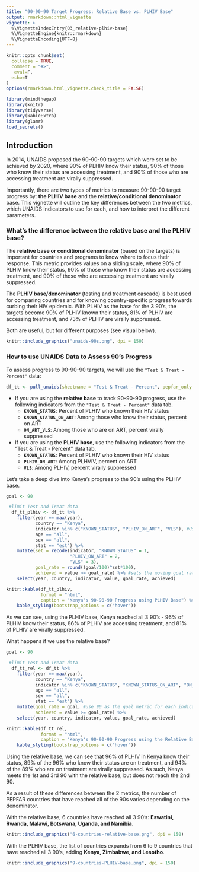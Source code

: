 ```yaml
---
title: "90-90-90 Target Progress: Relative Base vs. PLHIV Base"
output: rmarkdown::html_vignette
vignette: >
  %\VignetteIndexEntry{03_relative-plhiv-base}
  %\VignetteEngine{knitr::rmarkdown}
  %\VignetteEncoding{UTF-8}
---
```


```r
knitr::opts_chunk$set(
  collapse = TRUE,
  comment = "#>",
   eval=F, 
  echo=T
)
options(rmarkdown.html_vignette.check_title = FALSE)
```

```r
library(mindthegap)
library(knitr)
library(tidyverse)
library(kableExtra)
library(glamr)
load_secrets()
```

## Introduction

In 2014, UNAIDS proposed the 90-90-90 targets which were set to be achieved by 2020, where 90% of PLHIV know their status, 90% of those who know their status are accessing treatment, and 90% of those who are accessing treatment are virally suppressed.

Importantly, there are two types of metrics to measure 90-90-90 target progress by: **the PLHIV base** and the **relative/conditional denominator** base. This vignette will outline the key differences between the two metrics, which UNAIDS indicators to use for each, and how to interpret the different parameters.

### What's the difference between the relative base and the PLHIV base? 

The **relative base or conditional denominator** (based on the targets) is important for countries and programs to know where to focus their response. This metric provides values on a sliding scale, where 90% of PLHIV know their status, 90% of those who know their status are accessing treatment, and 90% of those who are accessing treatment are virally suppressed.

The **PLHIV base/denominator** (testing and treatment cascade) is best used for comparing countries and for knowing country-specific progress towards curbing their HIV epidemic. With PLHIV as the base for the 3 90's, the targets become 90% of PLHIV known their status, 81% of PLHIV are accessing treatment, and 73% of PLHIV are virally suppressed.

Both are useful, but for different purposes (see visual below).

```r
knitr::include_graphics("unaids-90s.png", dpi = 150)
```

### How to use UNAIDS Data to Assess 90's Progress

To assess progress to 90-90-90 targets, we will use the `"Test & Treat - Percent"` data:

```r
df_tt <- pull_unaids(sheetname = "Test & Treat - Percent", pepfar_only = TRUE)
```

- If you are using the **relative base** to track 90-90-90 progress, use the following indicators from the `"Test & Treat - Percent"` data tab.
    - **`KNOWN_STATUS`**: Percent of PLHIV who known their HIV status
    - **`KNOWN_STATUS_ON_ART`**: Among those who know their status, percent on ART
    - **`ON_ART_VLS`**: Among those who are on ART, percent virally suppressed
    
- If you are using the **PLHIV base**, use the following indicators from the "Test & Treat - Percent" data tab.
    - **`KNOWN_STATUS`**: Percent of PLHIV who known their HIV status
    - **`PLHIV_ON_ART`**: Among PLHVIV, percent on ART
    - **`VLS`**: Among PLHIV, percent virally suppressed
    
Let's take a deep dive into Kenya's progress to the 90's using the PLHIV base.    
```r
goal <- 90

 #limit Test and Treat data
  df_tt_plhiv <- df_tt %>% 
    filter(year == max(year),
           country == "Kenya",
           indicator %in% c("KNOWN_STATUS", "PLHIV_ON_ART", "VLS"), #Using the PLHIV base indicators
           age == "all",
           sex == "all",
           stat == "est") %>% 
    mutate(set = recode(indicator, "KNOWN_STATUS" = 1, 
                        "PLHIV_ON_ART" = 2,
                        "VLS" = 3),
           goal_rate = round((goal/100)^set*100), 
           achieved = value >= goal_rate) %>% #sets the moving goal rate for each 90 for PLHIV base
    select(year, country, indicator, value, goal_rate, achieved)

knitr::kable(df_tt_plhiv,
             format = "html",
             caption = "Kenya's 90-90-90 Progress using PLHIV Base") %>% 
    kable_styling(bootstrap_options = c("hover"))

```  

As we can see, using the PLHIV base, Kenya reached all 3 90's - 96% of PLHIV know their status, 86% of PLHIV are accessing treatment, and 81% of PLHIV are virally suppressed.

What happens if we use the relative base?

```r
goal <- 90

 #limit Test and Treat data
  df_tt_rel <- df_tt %>% 
    filter(year == max(year),
           country == "Kenya",
           indicator %in% c("KNOWN_STATUS", "KNOWN_STATUS_ON_ART", "ON_ART_VLS"), #using relative base indicators
           age == "all",
           sex == "all",
           stat == "est") %>%
    mutate(goal_rate = goal, #use 90 as the goal metric for each indicator
           achieved = value >= goal_rate) %>% 
    select(year, country, indicator, value, goal_rate, achieved)

knitr::kable(df_tt_rel,
             format = "html",
             caption = "Kenya's 90-90-90 Progress using the Relative Base") %>% 
    kable_styling(bootstrap_options = c("hover"))

```

Using the relative base, we can see that 96% of PLHIV in Kenya know their status, 89% of the 96% who know their status are on treatment, and 94% of the 89% who are on treatment are virally suppressed. As such, Kenya meets the 1st and 3rd 90 with the relative base, but does not reach the 2nd 90.  

As a result of these differences between the 2 metrics, the number of PEPFAR countries that have reached all of the 90s varies depending on the denominator.

With the relative base, 6 countries have reached all 3 90's: **Eswatini, Rwanda, Malawi, Botswana, Uganda, and Namibia**.

```r
knitr::include_graphics("6-countries-relative-base.png", dpi = 150)
```

With the PLHIV base, the list of countries expands from 6 to 9 countries that have reached all 3 90's, adding **Kenya, Zimbabwe, and Lesotho**.

```r
knitr::include_graphics("9-countries-PLHIV-base.png", dpi = 150)
```

